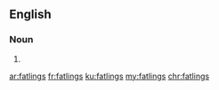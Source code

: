 ==English==

===Noun===
{{head|en}}

# {{plural of|fatling}}

[[ar:fatlings]]
[[fr:fatlings]]
[[ku:fatlings]]
[[my:fatlings]]
[[chr:fatlings]]